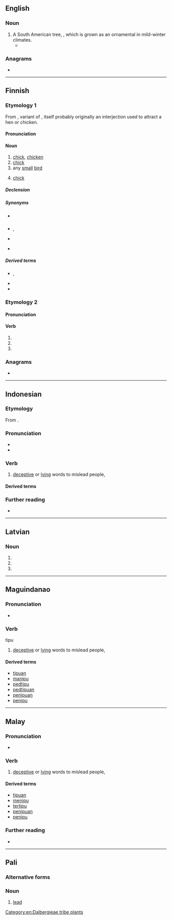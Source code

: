 ==English==

===Noun===
{{en-noun}}

# A South American tree, {{taxlink|Tipuana tipu|species}}, which is grown as an ornamental in mild-winter climates.
#* {{quote-journal|en|work=Los Angeles Magazine| month=October| year=2003| page=54| volume=48| issue=10|passage=A '''tipu''' tree serves as an umbrella, while an Indonesian door on the wall carries the ethnic motif and an iron table and chairs keep it modern.}}

===Anagrams===
* {{anagrams|en|a=iptu|Tupi|ptui|puit}}

[[Category:en:Dalbergieae tribe plants]]

----

==Finnish==

===Etymology 1===
From {{inh|fi|fiu-fin-pro||*tipu}}, variant of {{m|fiu-fin-pro|*tipa}}, itself probably originally an interjection used to attract a hen or chicken.

====Pronunciation====
{{fi-p}}

====Noun====
{{fi-noun}}

# [[chick]], [[chicken]] {{gloss|very young chick of hen, when still yellow with its natal down}}
# [[chick]] {{gloss|young of bird}}
# any [[small]] [[bird]]
# {{lb|fi|colloquial}} [[chick]] {{gloss|attractive young woman}}

=====Declension=====
{{fi-decl-valo|tip|||u|a}}

=====Synonyms=====
* {{sense|chicken}} {{l|fi|kananpoika}}
* {{sense|bird's young}} {{l|fi|linnunpoika}}, {{l|fi|linnunpoikanen}}
* {{sense|small bird}} {{l|fi|pikkulintu}}
* {{sense|attractive woman}} {{l|fi|kaunotar}}

=====Derived terms=====
* {{l|fi|tipula}}, {{l|fi|Tipula}}
* {{l|fi|tipunen}}
* {{l|fi|tiputanssi}}

===Etymology 2===

====Pronunciation====
{{fi-p|*}}

====Verb====
{{head|fi|verb form}}

# {{fi-form of|tippua|mood=indicative|tense=present connegative}}
# {{fi-form of|tippua|pr=second-person|pl=singular|mood=imperative|tense=present}}
# {{fi-form of|tippua|pr=second-person|pl=singular|mood=imperative|tense=present connegative}}

===Anagrams===
* {{anagrams|fi|a=iptu|puit}}

----

==Indonesian==

===Etymology===
From {{inh|id|ms|tipu}}.

===Pronunciation===
* {{IPA|id|/ti.pu/}}
* {{hyphenation|id|ti|pu}}

===Verb===
{{id-verb}}
# [[deceptive]] or [[lying]] words to mislead people,

====Derived terms====
{{der4|id|
| tipuan
| bertipuan
| ditipu
| menipu
| penipu
| penipuan
}}

===Further reading===
* {{R:KBBI Daring}}

----

==Latvian==

===Noun===
{{head|lv|noun form|g=m}}

# {{lv-inflection of|tips|acc|s}}
# {{lv-inflection of|tips|ins|s}}
# {{lv-inflection of|tips|gen|p}}

----

==Maguindanao==

===Pronunciation===
* {{hyph|ms|ti|pu}}

===Verb===
tipu

# [[deceptive]] or [[lying]] words to mislead people,

====Derived terms====
* [[tipuan]]
* [[manipu]]
* [[pedtipu]]
* [[pedtipuan]]
* [[penipuan]]
* [[penipu]]

----

==Malay==

===Pronunciation===
* {{hyph|ms|ti|pu}}

===Verb===
{{ms-verb|j=تيڤو}}

# [[deceptive]] or [[lying]] words to mislead people,

====Derived terms====
* [[tipuan]]
* [[menipu]]
* [[tertipu]]
* [[penipuan]]
* [[penipu]]

===Further reading===
* {{R:PRPM}}

----

==Pali==

===Alternative forms===
{{pi-alt}}

===Noun===
{{pi-noun|n}}

# [[lead]] {{gloss|metal}}